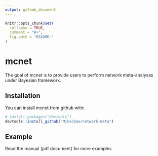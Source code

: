 ```yaml
---
output: github_document
---
```


<!-- README.md is generated from README.Rmd. Please edit that file -->

```r
knitr::opts_chunk$set(
  collapse = TRUE,
  comment = "#>",
  fig.path = "README-"
)
```

# mcnet

The goal of mcnet is to provide users to perform network meta-analyses under Bayesian framework.

## Installation

You can install mcnet from github with:

```r
# install.packages("devtools")
devtools::install_github("MikeJSeo/network-meta")
```

## Example

Read the manual (pdf document) for more examples

